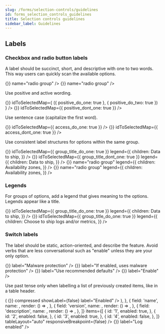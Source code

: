 ```yaml
---
slug: /forms/selection-controls/guidelines
id: forms_selection_controls_guidelines
title: Selection controls guidelines
sidebar_label: Guidelines
---
```




## Labels

### Checkbox and radio button labels

A label should be succinct, short, and descriptive with one to two words. This way users can quickly scan the available options.

<EuiFlexGroup gutterSize="m">
  <Guideline type="do" text="Use one to two descriptive words.">
    <EuiRadioGroup
      options={[
        {
          id: 'easy_scan_do_one',
          label: 'Canceled',
        },
        {
          id: 'easy_scan_do_two',
          label: 'In progress',
        },
        {
          id: 'easy_scan_do_three',
          label: 'On hold',
        },
        {
          id: 'easy_scan_do_four',
          label: 'Resolved',
        },
      ]}
      onChange={() => {}}
      name="radio group"
    />
  </Guideline>
  <Guideline type="dont" text="Repeat the same words. They make labels difficult to scan.">
    <EuiRadioGroup
      options={[
        {
          id: 'easy_scan_dontnt_one',
          label: 'Case is canceled',
        },
        {
          id: 'easy_scan_dont_two',
          label: 'Case is in progress',
        },
        {
          id: 'easy_scan_dont_three',
          label: 'Case is on hold',
        },
        {
          id: 'easy_scan_dont_four',
          label: 'Case is resolved',
        },
      ]}
      onChange={() => {}}
      name="radio group"
    />
  </Guideline>
</EuiFlexGroup>

Use positive and active wording.

<EuiFlexGroup gutterSize="m">
  <Guideline type="do" text="Tell users what happens when the selection control is on.">
    <EuiCheckboxGroup
      options={[
        {
          id: 'positive_do_one',
          label: 'Use logs',
        },
        {
          id: 'positive_do_two',
          label: 'Use metrics',
        },
      ]}
      onChange={() => {}}
      idToSelectedMap={
        ({ positive_do_one: true }, { positive_do_two: true })
      }
    />
  </Guideline>
  <Guideline type="dont" text="Use negatives. They're unnatural and confusing.">
    <EuiCheckboxGroup
      options={[
        {
          id: 'positive_dont_one',
          label: 'Do not include logs',
        },
        {
          id: 'positive_dont_two',
          label: 'Do not include metrics',
        },
      ]}
      onChange={() => {}}
      idToSelectedMap={{ positive_dont_one: true }}
    />
  </Guideline>
</EuiFlexGroup>

Use sentence case (capitalize the first word).

<EuiFlexGroup gutterSize="m">
  <Guideline type="do" text="Sentence case makes titles easier to read.">
    <EuiCheckboxGroup
      options={[
        {
          id: 'access_do_one',
          label: 'Read access',
        },
        {
          id: 'access_do_two',
          label: 'Write access',
        },
        {
          id: 'access_do_three',
          label: 'Create access',
        },
        {
          id: 'access_do_four',
          label: 'Delete access',
        },
      ]}
      onChange={() => {}}
      idToSelectedMap={{ access_do_one: true }}
    />
  </Guideline>
  <Guideline type="dont" text="Title case can feel more cluttered.">
    <EuiCheckboxGroup
      options={[
        {
          id: 'access_dont_one',
          label: 'Read Access',
          'data-test-sub': 'dts_test',
        },
        {
          id: 'access_dont_two',
          label: 'Write Access',
        },
        {
          id: 'access_dont_three',
          label: 'Create Access',
        },
        {
          id: 'access_dont_four',
          label: 'Delete Access',
        },
      ]}
      onChange={() => {}}
      idToSelectedMap={{ access_dont_one: true }}
    />
  </Guideline>
</EuiFlexGroup>

Use consistent label structures for options within the same group.

<EuiFlexGroup gutterSize="m">
  <Guideline type="do" text="Use sentences only or fragments only.">
    <EuiCheckboxGroup
      options={[
        {
          id: 'group_title_do_one',
          label: 'Logs',
        },
        {
          id: 'group_title_do_two',
          label: 'Metrics',
        },
      ]}
      onChange={() => {}}
      idToSelectedMap={{ group_title_do_one: true }}
      legend={{
        children: <span>Data to ship</span>,
      }}
    />
  </Guideline>
  <Guideline type="dont" text="Mix label structure within the same group of options.">
    <EuiCheckboxGroup
      options={[
        {
          id: 'group_title_dont_one',
          label: 'Use Logs',
        },
        {
          id: 'group_title_dont_two',
          label: 'Metrics',
        },
      ]}
      onChange={() => {}}
      idToSelectedMap={{ group_title_dont_one: true }}
      legend={{
        children: <span>Data to ship</span>,
      }}
    />
  </Guideline>
</EuiFlexGroup>

<EuiFlexGroup gutterSize="m">
  <Guideline type="do" text="Start all with a verb, all with a noun, or all with a number.">
    <EuiRadioGroup
      options={[
        {
          id: 'consistent_do_one',
          label: '1 zone',
        },
        {
          id: 'consistent_do_two',
          label: '2 zones',
        },
        {
          id: 'consistent_do_three',
          label: '3 zones',
        },
      ]}
      idSelected={{ consistent_do_one: true }}
      onChange={() => {}}
      name="radio group"
      legend={{
        children: <span>Availability zones</span>,
      }}
    />
  </Guideline>
  <Guideline type="dont" text="Use ending punctuation. Exception: Question marks can be used if they add clarity.">
    <EuiRadioGroup
      options={[
        {
          id: 'consistent_dont_one',
          label: 'One zone',
        },
        {
          id: 'consistent_dont_two',
          label: '2 zones.',
        },
        {
          id: 'consistent_dont_three',
          label: '3 zones',
        },
      ]}
      idSelected={{ consistent_dont_one: true }}
      onChange={() => {}}
      name="radio group"
      legend={{
        children: <span>Availability zones</span>,
      }}
    />
  </Guideline>
</EuiFlexGroup>

### Legends

For groups of options, add a legend that gives meaning to the options. Legends appear like a title.

<EuiFlexGroup gutterSize="m">
  <Guideline type="do" text="Use nouns that describe the choices to make.">
    <EuiCheckboxGroup
      options={[
        {
          id: 'group_title_do_one',
          label: 'Logs',
        },
        {
          id: 'group_title_do_two',
          label: 'Metrics',
        },
      ]}
      onChange={() => {}}
      idToSelectedMap={{ group_title_do_one: true }}
      legend={{
        children: <span>Data to ship</span>,
      }}
    />
  </Guideline>
  <Guideline type="dont" text="Repeat choices or use the title as instructions.">
    <EuiCheckboxGroup
      options={[
        {
          id: 'group_title_dont_one',
          label: 'Use Logs',
        },
        {
          id: 'group_title_dont_two',
          label: 'Metrics',
        },
      ]}
      onChange={() => {}}
      idToSelectedMap={{ group_title_do_one: true }}
      legend={{
        children: <span>Choose to ship logs and/or metrics</span>,
      }}
    />
  </Guideline>
</EuiFlexGroup>

### Switch labels

The label should be static, action-oriented, and describe the feature. Avoid verbs that are less conversational such as "enable" unless they are your only option.

<EuiFlexGroup gutterSize="m">
  <Guideline type="do" text="Use a static noun describing the setting to turn on or off.">
    <EuiSwitch
      checked={false}
      onChange={() => {}}
      label="Malware protection"
    />
  </Guideline>
  <Guideline type="dont" text={`Start with statements such as "If true" or "If enabled".`}>
    <EuiSwitch
      checked={false}
      onChange={() => {}}
      label="If enabled, uses malware protection"
    />
  </Guideline>
</EuiFlexGroup>

<EuiFlexGroup gutterSize="m">
  <Guideline type="do" text={`If relevant, start with a verb ("Use A", "Show B") and add help text to provide more info.`}>
    <EuiFormRow helpText="Rollover when an index is 30 days old or reaches 50 gigabytes.">
      <EuiSwitch
        checked={false}
        onChange={() => {}}
        label="Use recommended defaults"
      />
    </EuiFormRow>
  </Guideline>
  <Guideline type="dont" text="Use only a verb. Generic verbs alone make options unclear.">
    <EuiSwitch checked={false} onChange={() => {}} label="Enable" />
  </Guideline>
</EuiFlexGroup>

Use past tense only when labelling a list of previously created items, like in a table header.

<EuiFlexGroup gutterSize="m">
  <Guideline type="do" text="In a list of already created items, use the past tense.">
    <EuiBasicTable
      columns={[
        {
          field: 'enabled',
          name: 'Enabled',
          render: (enabled) => (
            <EuiSwitch
              checked={enabled}
              onChange={() => {}}
              compressed
              showLabel={false}
              label="Enabled"
            />
          ),
        },
        {
          field: 'name',
          name: <EuiImage size="fullWidth" alt="Fake table text" url={singleSvg} />,
          render: () => <EuiImage size="fullWidth" alt="Fake table text" url={singleSvg} />,
        },
        {
          field: 'version',
          name: <EuiImage size="fullWidth" alt="Fake table text" url={singleSvg} />,
          render: () => <EuiImage size="fullWidth" alt="Fake table text" url={singleSvg} />,
        },
        {
          field: 'description',
          name: <EuiImage size="fullWidth" alt="Fake table text" url={singleSvg} />,
          render: () => <EuiImage size="fullWidth" alt="Fake table text" url={singleSvg} />,
        },
      ]}
      items={[
        {
          id: '1',
          enabled: true,
        },
        {
          id: '2',
          enabled: false,
        },
        {
          id: '3',
          enabled: true,
        },
        {
          id: '4',
          enabled: false,
        },
      ]}
      tableLayout="auto"
      responsiveBreakpoint={false}
    />
  </Guideline>
  <Guideline type="dont" text="Change the label to represent the current state of the switch.">
    <EuiSwitch checked={true} onChange={() => {}} label="Log enabled" />
  </Guideline>
</EuiFlexGroup>
